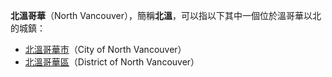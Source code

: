 '''北溫哥華'''（North Vancouver），簡稱'''北溫'''，可以指以下其中一個位於溫哥華以北的城鎮：

*[[北溫哥華市|北溫哥華市]]（City of North Vancouver）
*[[北溫哥華區|北溫哥華區]]（District of North Vancouver）

{{disambig|Cat=四字地名消歧義}}